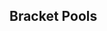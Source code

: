 {{DISPLAYTITLE:Function(2): Doubles Pools}}{{SetGame|melee}}
{{tabs static
|name1=Overview
|link1=Function/2
|name2=Singles Pools
|link2=Function/2/Singles Pools
|name3=Singles Bracket
|link3=Function/2/Singles Bracket
|name4=Doubles Pools
|link4=Function/2/Doubles Pools
|name5=Doubles Bracket
|link5=Function/2/Doubles Bracket
|This=4
}}
==Bracket Pools==
{{Box|start|padding=2em}}
{{HiddenSort|===A1===}}
{{GroupTableStart |Bracket A1|width=300px}}
{{DoublesGroupTableSlot|p1=Flow|p1flag=us|p2=Flamin Roy|p2flag=us|win_m=3|lose_m=0|place=1|bg=up|go={{advance|Function/2/Doubles Bracket#Winners Bracket}}}}
{{DoublesGroupTableSlot|p1=A Rookie|p1flag=us|p2=Greenmario|p2flag=us|win_m=3|lose_m=1|place=2|bg=stay|go={{advance|Function/2/Doubles Bracket#Losers Bracket}}}}
{{DoublesGroupTableSlot|p1=Googlyeyed|p1flag=us|p2=DairDev1L|p2flag=us|win_m=2|lose_m=1|place=2|bg=stay|go={{advance|Function/2/Doubles Bracket#Losers Bracket}}}}
{{DoublesGroupTableSlot|p1=ZENT|p1flag=us|p2=HiFi|p2flag=us|win_m=3|lose_m=2|place=4|bg=down}}
{{DoublesGroupTableSlot|p1=Dublat|p1flag=us|p2=Dusk|p2flag=us|win_m=2|lose_m=2|place=5|bg=down}}
{{DoublesGroupTableSlot|p1=Dark Hart|p1flag=us|p2=MrBeenReady|p2flag=us|win_m=1|lose_m=2|place=5|bg=down}}
{{DoublesGroupTableSlot|p1=Unoriginal|p1flag=us|p2=Wolven|p2flag=us|win_m=1|lose_m=2|place=7|bg=down}}
{{DoublesGroupTableSlot|p1=Tal|p1flag=us|p2=Slips|p2flag=us|win_m=1|lose_m=2|place=7|bg=down}}
{{DoublesGroupTableSlot|p1=Optismo|p1flag=us|p2=Flavagolfco|p2flag=us|win_m=0|lose_m=2|place=9|bg=down}}
{{DoublesGroupTableSlot|p1=Weed|p1flag=us|p2=Keill|p2flag=us|win_m=0|lose_m=2|place=9|bg=down}}
{{GroupTableEnd}}
{{Box|break|padding=2em}}
{{HiddenSort|===B1===}}
{{GroupTableStart |Bracket B1|width=300px}}
{{DoublesGroupTableSlot|p1=Slox|p1flag=us|p2=Crush|p2flag=us|win_m=3|lose_m=0|place=1|bg=up|go={{advance|Function/2/Doubles Bracket#Winners Bracket}}}}
{{DoublesGroupTableSlot|p1=Sharkz|p1flag=us|p2=Gato|p2flag=us|win_m=3|lose_m=1|place=2|bg=stay|go={{advance|Function/2/Doubles Bracket#Losers Bracket}}}}
{{DoublesGroupTableSlot|p1=Druggedfox|p1flag=us|p2=DanDan|p2flag=us|win_m=2|lose_m=1|place=2|bg=stay|go={{advance|Function/2/Doubles Bracket#Losers Bracket}}}}
{{DoublesGroupTableSlot|p1=McNuggets|p1flag=us|p2=Ryko|p2flag=us|win_m=3|lose_m=2|place=4|bg=down}}
{{DoublesGroupTableSlot|p1=Simon|p1flag=us|p2=Siddward|p2flag=us|win_m=1|lose_m=2|place=5|bg=down}}
{{DoublesGroupTableSlot|p1=SDeems|p1flag=us|p2=Killua|p2flag=us|win_m=1|lose_m=2|place=5|bg=down}}
{{DoublesGroupTableSlot|p1=Mage|p1flag=us|p2=Ninja Loper|p2flag=us|win_m=1|lose_m=2|place=7|bg=down}}
{{DoublesGroupTableSlot|p1=Bottle|p1flag=us|p2=Dr. Payne|p2flag=us|win_m=0|lose_m=2|place=7|bg=down}}
{{DoublesGroupTableSlot|p1=Roshi|p1flag=us|p2=Sace|p2flag=us|win_m=0|lose_m=2|place=9|bg=down}}
{{GroupTableEnd}}
{{Box|break|padding=2em}}
{{HiddenSort|===C1===}}
{{GroupTableStart |Bracket C1|width=300px}}
{{DoublesGroupTableSlot|p1=KPAN|p1flag=us|p2=iluvcrispix|p2flag=us|win_m=3|lose_m=0|place=1|bg=up|go={{advance|Function/2/Doubles Bracket#Winners Bracket}}}}
{{DoublesGroupTableSlot|p1=Suezo|p1flag=us|p2=Zook|p2flag=us|win_m=4|lose_m=1|place=2|bg=stay|go={{advance|Function/2/Doubles Bracket#Losers Bracket}}}}
{{DoublesGroupTableSlot|p1=Dash|p1flag=us|p2=$mike|p2flag=us|win_m=2|lose_m=1|place=2|bg=stay|go={{advance|Function/2/Doubles Bracket#Losers Bracket}}}}
{{DoublesGroupTableSlot|p1=Gas$|p1flag=us|p2=GAwes|p2flag=us|win_m=2|lose_m=2|place=4|bg=down}}
{{DoublesGroupTableSlot|p1=CeeLew|p1flag=us|p2=iKrager|p2flag=us|win_m=2|lose_m=2|place=5|bg=down}}
{{DoublesGroupTableSlot|p1=Dezno|p1flag=us|p2=Tron|p2flag=us|win_m=1|lose_m=2|place=5|bg=down}}
{{DoublesGroupTableSlot|p1=RJW|p1flag=us|p2=bearsfan092|p2flag=us|win_m=1|lose_m=2|place=7|bg=down}}
{{DoublesGroupTableSlot|p1=GCS|p1flag=us|p2=TwistyTreats|p2flag=us|win_m=1|lose_m=2|place=7|bg=down}}
{{DoublesGroupTableSlot|p1=RxF_|p1flag=us|p2=Brotist|p2flag=us|win_m=0|lose_m=2|place=9|bg=down}}
{{DoublesGroupTableSlot|p1=Stank LEAN|p1flag=us|p2=Full Mast|p2flag=us|win_m=0|lose_m=2|place=9|bg=down}}
{{GroupTableEnd}}
{{Box|break|padding=2em}}
{{HiddenSort|===D1===}}
{{GroupTableStart |Bracket D1|width=300px}}
{{DoublesGroupTableSlot|p1=baka4moe|p1flag=us|p2=DAB|p2flag=us|win_m=3|lose_m=0|place=1|bg=up|go={{advance|Function/2/Doubles Bracket#Winners Bracket}}}}
{{DoublesGroupTableSlot|p1=StackDolla$|p1flag=us|p2=Colbol|p2flag=us|win_m=3|lose_m=1|place=2|bg=stay|go={{advance|Function/2/Doubles Bracket#Losers Bracket}}}}
{{DoublesGroupTableSlot|p1=2KrunkVillain|p1flag=us|p2=Iori|p2flag=us|win_m=2|lose_m=1|place=2|bg=stay|go={{advance|Function/2/Doubles Bracket#Losers Bracket}}}}
{{DoublesGroupTableSlot|p1=Mirac1e|p1flag=us|p2=Myztek|p2flag=us|win_m=2|lose_m=2|place=4|bg=down}}
{{DoublesGroupTableSlot|p1=Tylenol P-M|p1flag=us|p2=Wills|p2flag=us|win_m=2|lose_m=2|place=5|bg=down}}
{{DoublesGroupTableSlot|p1=paintman|p1flag=us|p2=mouse shampoo|p2flag=us|win_m=1|lose_m=2|place=5|bg=down}}
{{DoublesGroupTableSlot|p1=Othingar Fireblood|p1flag=us|p2=Chakan Führenddrachen|p2flag=us|win_m=1|lose_m=2|place=7|bg=down}}
{{DoublesGroupTableSlot|p1=Weis|p1flag=us|p2=Pelipper|p2flag=us|win_m=0|lose_m=2|place=7|bg=down}}
{{DoublesGroupTableSlot|p1=BroChill|p1flag=us|p2=Deviance|p2flag=us|win_m=0|lose_m=2|place=9|bg=down}}
{{GroupTableEnd}}
{{Box|end}}
